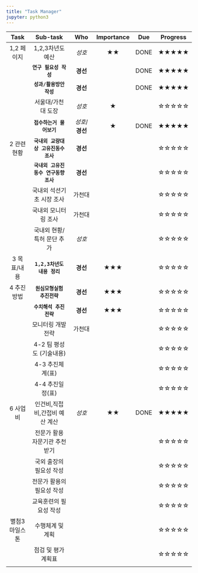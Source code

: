 ```yaml
---
title: "Task Manager"
jupyter: python3
---
```


|      Task      |               Sub-task                |       Who       | Importance | Due  | Progress |
|:--------------:|:-------------------------------------:|:---------------:|:----------:|:----:|:--------:|
|   1,2 페이지   |           1,2,3차년도 예산            |     *성호*      |     ★★     | DONE |  ★★★★★   |
|                |        **`연구 필요성 작성`**         |    **경선**     |            | DONE |  ★★★★★   |
|                |       **`성과/활용방안 작성`**        |    **경선**     |            | DONE |  ★★★★★   |
|                |          서울대/가천대 도장           |     *성호*      |     ★      |      |  ☆☆☆☆☆   |
|                |       **`접수하는거 물어보기`**       | *성호*/**경선** |     ★      | DONE |  ★★★★★   |
|   2 관련현황   | **`국내외 교량대상 고유진동수 조사`** |    **경선**     |            |      |  ☆☆☆☆☆   |
|                | **`국내외 고유진동수 연구동향 조사`** |    **경선**     |            |      |  ☆☆☆☆☆   |
|                |       국내외 석션기초 시장 조사       |     가천대      |            |      |  ☆☆☆☆☆   |
|                |         국내외 모니터링 조사          |     가천대      |            |      |  ☆☆☆☆☆   |
|                |      국내외 현황/특허 문단 추가       |     *성호*      |            |      |  ☆☆☆☆☆   |
|  3 목표/내용   |      **`1,2,3차년도 내용 정리`**      |    **경선**     |    ★★★     |      |  ☆☆☆☆☆   |
|   4 추진방법   |      **`원심모형실험 추진전략`**      |    **경선**     |    ★★★     |      |  ☆☆☆☆☆   |
|                |        **`수치해석 추진전략`**        |    **경선**     |    ★★★     |      |  ☆☆☆☆☆   |
|                |           모니터링 개발전략           |     가천대      |            |      |  ☆☆☆☆☆   |
|                |       4-2 팀 평성도 (기술내용)        |                 |            |      |  ☆☆☆☆☆   |
|                |           4-3 추진체계(표)            |                 |            |      |  ☆☆☆☆☆   |
|                |           4-4 추진일정(표)            |                 |            |      |  ☆☆☆☆☆   |
|    6 사업비    |    인건비,직접비,간접비 예산 계산     |     *성호*      |     ★★     | DONE |  ★★★★★   |
|                |     전문가 활용 자문기관 추천받기     |                 |            |      |  ☆☆☆☆☆   |
|                |        국외 출장의 필요성 작성        |                 |            |      |  ☆☆☆☆☆   |
|                |       전문가 활용의 필요성 작성       |                 |            |      |  ☆☆☆☆☆   |
|                |        교육훈련의 필요성 작성         |                 |            |      |  ☆☆☆☆☆   |
| 별첨3 마일스톤 |           수행체계 및 계획            |                 |            |      |  ☆☆☆☆☆   |
|                |          점검 및 평가 계획표          |                 |            |      |  ☆☆☆☆☆   |
|                |                                       |                 |            |      |          |
